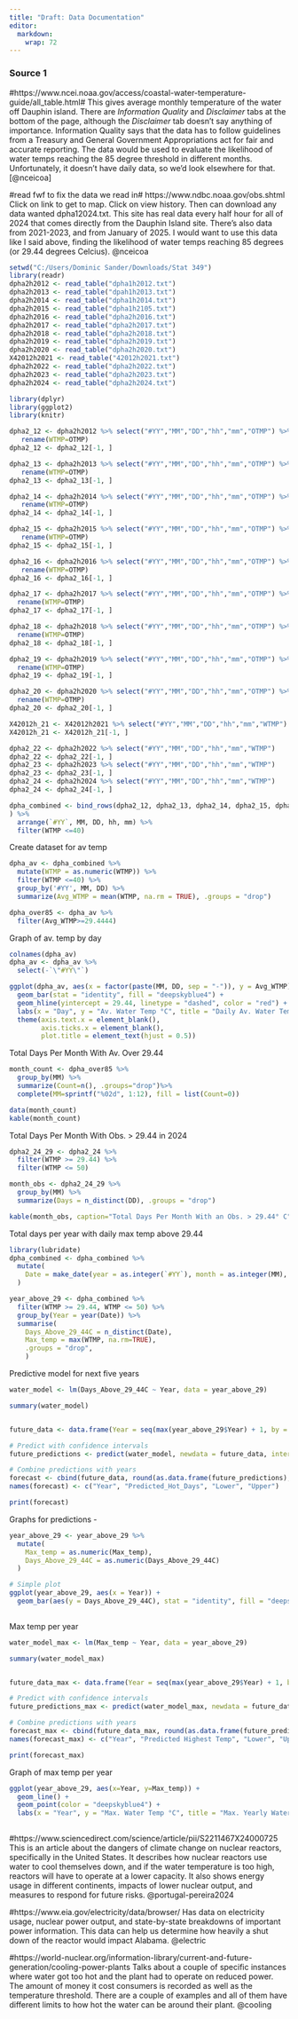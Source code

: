 ```yaml
---
title: "Draft: Data Documentation"
editor: 
  markdown: 
    wrap: 72
---
```


### Source 1

#https://www.ncei.noaa.gov/access/coastal-water-temperature-guide/all_table.html#
This gives average monthly temperature of the water off Dauphin island.
There are *Information Quality* and *Disclaimer* tabs at the bottom of
the page, although the *Disclaimer* tab doesn't say anything of
importance. Information Quality says that the data has to follow
guidelines from a Treasury and General Government Appropriations act for
fair and accurate reporting. The data would be used to evaluate the
likelihood of water temps reaching the 85 degree threshold in different
months. Unfortunately, it doesn't have daily data, so we'd look
elsewhere for that. [@nceicoa]

#read fwf to fix the data we read in#
https://www.ndbc.noaa.gov/obs.shtml Click on link to get to map. Click
on view history. Then can download any data wanted dpha12024.txt. This
site has real data every half hour for all of 2024 that comes directly
from the Dauphin Island site. There's also data from 2021-2023, and from
January of 2025. I would want to use this data like I said above,
finding the likelihood of water temps reaching 85 degrees (or 29.44
degrees Celcius). @nceicoa

```R
setwd("C:/Users/Dominic Sander/Downloads/Stat 349")
library(readr)
dpha2h2012 <- read_table("dpha1h2012.txt")
dpha2h2013 <- read_table("dpah1h2013.txt")
dpha2h2014 <- read_table("dpha1h2014.txt")
dpha2h2015 <- read_table("dpha1h2105.txt")
dpha2h2016 <- read_table("dpha2h2016.txt")
dpha2h2017 <- read_table("dpha2h2017.txt")
dpha2h2018 <- read_table("dpha2h2018.txt")
dpha2h2019 <- read_table("dpha2h2019.txt")
dpha2h2020 <- read_table("dpha2h2020.txt")
X42012h2021 <- read_table("42012h2021.txt")
dpha2h2022 <- read_table("dpha2h2022.txt")
dpha2h2023 <- read_table("dpha2h2023.txt")
dpha2h2024 <- read_table("dpha2h2024.txt")


```


```R
library(dplyr)
library(ggplot2)
library(knitr)

dpha2_12 <- dpha2h2012 %>% select("#YY","MM","DD","hh","mm","OTMP") %>%
   rename(WTMP=OTMP)
dpha2_12 <- dpha2_12[-1, ]

dpha2_13 <- dpha2h2013 %>% select("#YY","MM","DD","hh","mm","OTMP") %>%
   rename(WTMP=OTMP)
dpha2_13 <- dpha2_13[-1, ]

dpha2_14 <- dpha2h2014 %>% select("#YY","MM","DD","hh","mm","OTMP") %>%
   rename(WTMP=OTMP)
dpha2_14 <- dpha2_14[-1, ]

dpha2_15 <- dpha2h2015 %>% select("#YY","MM","DD","hh","mm","OTMP") %>%
   rename(WTMP=OTMP)
dpha2_15 <- dpha2_15[-1, ]

dpha2_16 <- dpha2h2016 %>% select("#YY","MM","DD","hh","mm","OTMP") %>%
   rename(WTMP=OTMP)
dpha2_16 <- dpha2_16[-1, ] 

dpha2_17 <- dpha2h2017 %>% select("#YY","MM","DD","hh","mm","OTMP") %>%
  rename(WTMP=OTMP)
dpha2_17 <- dpha2_17[-1, ]

dpha2_18 <- dpha2h2018 %>% select("#YY","MM","DD","hh","mm","OTMP") %>%
  rename(WTMP=OTMP)
dpha2_18 <- dpha2_18[-1, ]

dpha2_19 <- dpha2h2019 %>% select("#YY","MM","DD","hh","mm","OTMP") %>%
  rename(WTMP=OTMP)
dpha2_19 <- dpha2_19[-1, ]

dpha2_20 <- dpha2h2020 %>% select("#YY","MM","DD","hh","mm","OTMP") %>%
  rename(WTMP=OTMP)
dpha2_20 <- dpha2_20[-1, ]

X42012h_21 <- X42012h2021 %>% select("#YY","MM","DD","hh","mm","WTMP")
X42012h_21 <- X42012h_21[-1, ]

dpha2_22 <- dpha2h2022 %>% select("#YY","MM","DD","hh","mm","WTMP") 
dpha2_22 <- dpha2_22[-1, ]
dpha2_23 <- dpha2h2023 %>% select("#YY","MM","DD","hh","mm","WTMP") 
dpha2_23 <- dpha2_23[-1, ]
dpha2_24 <- dpha2h2024 %>% select("#YY","MM","DD","hh","mm","WTMP") 
dpha2_24 <- dpha2_24[-1, ]

dpha_combined <- bind_rows(dpha2_12, dpha2_13, dpha2_14, dpha2_15, dpha2_16, dpha2_17, dpha2_18, dpha2_19, dpha2_20, X42012h_21, dpha2_22, dpha2_23, dpha2_24
) %>%
  arrange(`#YY`, MM, DD, hh, mm) %>%
  filter(WTMP <=40)

```

Create dataset for av temp
```R
dpha_av <- dpha_combined %>%
  mutate(WTMP = as.numeric(WTMP)) %>%
  filter(WTMP <=40) %>%
  group_by('#YY', MM, DD) %>%
  summarize(Avg_WTMP = mean(WTMP, na.rm = TRUE), .groups = "drop")

dpha_over85 <- dpha_av %>%
  filter(Avg_WTMP>=29.4444)

```

Graph of av. temp by day
```R
colnames(dpha_av)
dpha_av <- dpha_av %>%
  select(-`\"#YY\"`)

ggplot(dpha_av, aes(x = factor(paste(MM, DD, sep = "-")), y = Avg_WTMP)) +
  geom_bar(stat = "identity", fill = "deepskyblue4") + 
  geom_hline(yintercept = 29.44, linetype = "dashed", color = "red") +
  labs(x = "Day", y = "Av. Water Temp °C", title = "Daily Av. Water Temp 2012-2024") +
  theme(axis.text.x = element_blank(),  
        axis.ticks.x = element_blank(), 
        plot.title = element_text(hjust = 0.5))

```

Total Days Per Month With Av. Over 29.44
```R

month_count <- dpha_over85 %>%
  group_by(MM) %>%
  summarize(Count=n(), .groups="drop")%>%
  complete(MM=sprintf("%02d", 1:12), fill = list(Count=0))

data(month_count)
kable(month_count)

```

Total Days Per Month With Obs. > 29.44 in 2024
```R
dpha2_24_29 <- dpha2_24 %>%
  filter(WTMP >= 29.44) %>%
  filter(WTMP <= 50)

month_obs <- dpha2_24_29 %>%
  group_by(MM) %>%
  summarize(Days = n_distinct(DD), .groups = "drop")

kable(month_obs, caption="Total Days Per Month With an Obs. > 29.44° C", col.names=c("Month", "Total Days"))
```

Total days per year with daily max temp above 29.44
```R
library(lubridate)
dpha_combined <- dpha_combined %>%
  mutate(
    Date = make_date(year = as.integer(`#YY`), month = as.integer(MM), day = as.integer(DD))
  )

year_above_29 <- dpha_combined %>%
  filter(WTMP >= 29.44, WTMP <= 50) %>%
  group_by(Year = year(Date)) %>%
  summarise(
    Days_Above_29_44C = n_distinct(Date), 
    Max_temp = max(WTMP, na.rm=TRUE),
    .groups = "drop",
    )
```


Predictive model for next five years
```R
water_model <- lm(Days_Above_29_44C ~ Year, data = year_above_29)

summary(water_model)  


future_data <- data.frame(Year = seq(max(year_above_29$Year) + 1, by = 1, length.out = 5))

# Predict with confidence intervals
future_predictions <- predict(water_model, newdata = future_data, interval = "prediction")

# Combine predictions with years
forecast <- cbind(future_data, round(as.data.frame(future_predictions), 1))
names(forecast) <- c("Year", "Predicted_Hot_Days", "Lower", "Upper")

print(forecast)
```

Graphs for predictions - 
```R
year_above_29 <- year_above_29 %>%
  mutate(
    Max_temp = as.numeric(Max_temp),
    Days_Above_29_44C = as.numeric(Days_Above_29_44C)
  )

# Simple plot
ggplot(year_above_29, aes(x = Year)) +
  geom_bar(aes(y = Days_Above_29_44C), stat = "identity", fill = "deepskyblue4") 
  
```

Max temp per year
```R
water_model_max <- lm(Max_temp ~ Year, data = year_above_29)

summary(water_model_max)  


future_data_max <- data.frame(Year = seq(max(year_above_29$Year) + 1, by = 1, length.out = 5))

# Predict with confidence intervals
future_predictions_max <- predict(water_model_max, newdata = future_data_max, interval = "prediction")

# Combine predictions with years
forecast_max <- cbind(future_data_max, round(as.data.frame(future_predictions_max), 1))
names(forecast_max) <- c("Year", "Predicted Highest Temp", "Lower", "Upper")

print(forecast_max)
```

Graph of max temp per year
```R
ggplot(year_above_29, aes(x=Year, y=Max_temp)) +
  geom_line() +
  geom_point(color = "deepskyblue4") +
  labs(x = "Year", y = "Max. Water Temp °C", title = "Max. Yearly Water Temp 2012-2024") 
  
```



#https://www.sciencedirect.com/science/article/pii/S2211467X24000725
This is an article about the dangers of climate change on nuclear
reactors, specifically in the United States. It describes how nuclear
reactors use water to cool themselves down, and if the water temperature
is too high, reactors will have to operate at a lower capacity. It also
shows energy usage in different continents, impacts of lower nuclear
output, and measures to respond for future risks. @portugal-pereira2024

#https://www.eia.gov/electricity/data/browser/ Has data on electricity
usage, nuclear power output, and state-by-state breakdowns of important
power information. This data can help us determine how heavily a shut
down of the reactor would impact Alabama. @electric

#https://world-nuclear.org/information-library/current-and-future-generation/cooling-power-plants
Talks about a couple of specific instances where water got too hot and
the plant had to operate on reduced power. The amount of money it cost
consumers is recorded as well as the temperature threshold. There are a
couple of examples and all of them have different limits to how hot the
water can be around their plant. @cooling
